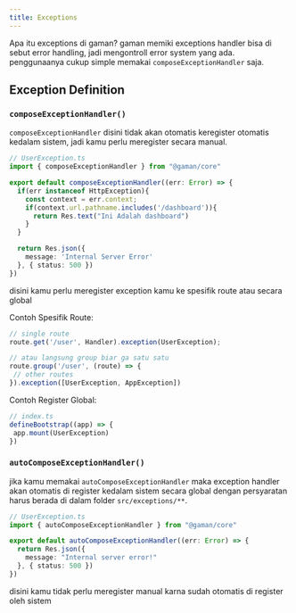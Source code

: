 ```yaml
---
title: Exceptions
---
```


Apa itu exceptions di gaman? gaman memiki exceptions handler bisa di sebut error handling, jadi mengontroll error system yang ada. penggunaanya cukup simple memakai `composeExceptionHandler` saja.

## Exception Definition
### `composeExceptionHandler()`
`composeExceptionHandler` disini tidak akan otomatis keregister otomatis kedalam sistem, jadi kamu perlu meregister secara manual.

```ts
// UserException.ts
import { composeExceptionHandler } from "@gaman/core"

export default composeExceptionHandler((err: Error) => {
  if(err instanceof HttpException){
    const context = err.context;
    if(context.url.pathname.includes('/dashboard')){
      return Res.text("Ini Adalah dashboard")
    }
  }

  return Res.json({
    message: 'Internal Server Error'
  }, { status: 500 })
})
```
disini kamu perlu meregister exception kamu ke spesifik route atau secara global

Contoh Spesifik Route:
 ```ts
// single route
route.get('/user', Handler).exception(UserException);

// atau langsung group biar ga satu satu
route.group('/user', (route) => {
  // other routes
}).exception([UserException, AppException])
```

Contoh Register Global:
 ```ts
// index.ts
defineBootstrap((app) => {
  app.mount(UserException)
})
```

### `autoComposeExceptionHandler()`
jika kamu memakai `autoComposeExceptionHandler` maka exception handler akan otomatis di register kedalam sistem secara global dengan persyaratan harus berada di dalam folder `src/exceptions/**`.

```ts
// UserException.ts
import { autoComposeExceptionHandler } from "@gaman/core"

export default autoComposeExceptionHandler((err: Error) => {
  return Res.json({
    message: "Internal server error!"
  }, { status: 500 })
})
```
disini kamu tidak perlu meregister manual karna sudah otomatis di register oleh sistem